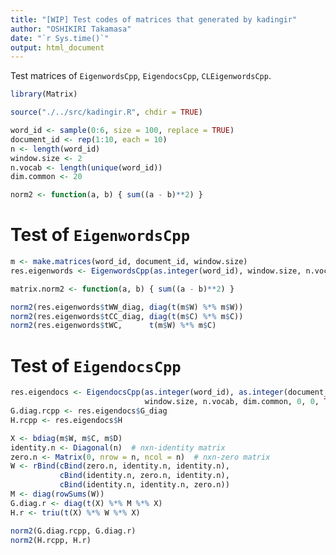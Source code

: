 ```yaml
---
title: "[WIP] Test codes of matrices that generated by kadingir"
author: "OSHIKIRI Takamasa"
date: "`r Sys.time()`"
output: html_document
---
```


Test matrices of `EigenwordsCpp`, `EigendocsCpp`, `CLEigenwordsCpp`.

```r
library(Matrix)

source("./../src/kadingir.R", chdir = TRUE)

word_id <- sample(0:6, size = 100, replace = TRUE)
document_id <- rep(1:10, each = 10)
n <- length(word_id)
window.size <- 2
n.vocab <- length(unique(word_id))
dim.common <- 20

norm2 <- function(a, b) { sum((a - b)**2) }
```

# Test of `EigenwordsCpp`
```r
m <- make.matrices(word_id, document_id, window.size)
res.eigenwords <- EigenwordsCpp(as.integer(word_id), window.size, n.vocab, dim.common, mode_oscca = TRUE, debug = TRUE)
```

```r
matrix.norm2 <- function(a, b) { sum((a - b)**2) }

norm2(res.eigenwords$tWW_diag, diag(t(m$W) %*% m$W))
norm2(res.eigenwords$tCC_diag, diag(t(m$C) %*% m$C))
norm2(res.eigenwords$tWC,      t(m$W) %*% m$C)
```


# Test of `EigendocsCpp`
```r
res.eigendocs <- EigendocsCpp(as.integer(word_id), as.integer(document_id),
                              window.size, n.vocab, dim.common, 0, 0, TRUE, TRUE, debug = TRUE)
G.diag.rcpp <- res.eigendocs$G_diag
H.rcpp <- res.eigendocs$H

X <- bdiag(m$W, m$C, m$D)
identity.n <- Diagonal(n)  # nxn-identity matrix
zero.n <- Matrix(0, nrow = n, ncol = n)  # nxn-zero matrix
W <- rBind(cBind(zero.n, identity.n, identity.n),
           cBind(identity.n, zero.n, identity.n),
           cBind(identity.n, identity.n, zero.n))
M <- diag(rowSums(W))
G.diag.r <- diag(t(X) %*% M %*% X)
H.r <- triu(t(X) %*% W %*% X)

norm2(G.diag.rcpp, G.diag.r)
norm2(H.rcpp, H.r)
```